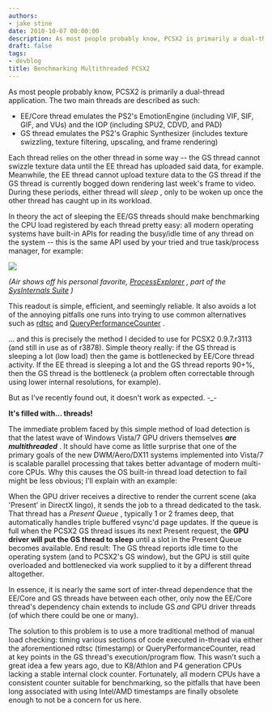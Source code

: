 ```yaml
---
authors:
- jake stine
date: 2010-10-07 00:00:00
description: As most people probably know, PCSX2 is primarily a dual-thread application
draft: false
tags:
- devblog
title: Benchmarking Multithreaded PCSX2
---
```


As most people probably know, PCSX2 is primarily a dual-thread
application. The two main threads are described as such:

<!-- truncate -->

-   EE/Core thread emulates the PS2's EmotionEngine (including VIF, SIF,
GIF, and VUs) and the IOP (including SPU2, CDVD, and PAD)
-   GS thread emulates the PS2's Graphic Synthesizer (includes texture
swizzling, texture filtering, upscaling, and frame rendering)

Each thread relies on the other thread in some way -- the GS thread
cannot swizzle texture data until the EE thread has uploaded said data,
for example. Meanwhile, the EE thread cannot upload texture data to the
GS thread if the GS thread is currently bogged down rendering last
week's frame to video. During these periods, either thread will *sleep*
, only to be woken up once the other thread has caught up in its
workload.


In theory the act of sleeping the EE/GS threads should make benchmarking
the CPU load registered by each thread pretty easy: all modern operating
systems have built-in APIs for reading the busy/idle time of any thread
on the system -- this is the same API used by your tried and true
task/process manager, for example:

![](./img/sysinternal.webp)

*(Air shows off his personal favorite,
[ProcessExplorer](http://technet.microsoft.com/en-us/sysinternals/bb896653.aspx)
, part of the [SysInternals
Suite](http://technet.microsoft.com/en-us/sysinternals/default.aspx)
)*

This readout is simple, efficient, and seemingly reliable. It also
avoids a lot of the annoying pitfalls one runs into trying to use common
alternatives such as
[rdtsc](http://en.wikipedia.org/wiki/Time_Stamp_Counter) and
[QueryPerformanceCounter](http://msdn.microsoft.com/en-us/library/ms644904.aspx)
.

... and this is precisely the method I decided to use for PCSX2
0.9.7.r3113 (and still in use as of r3878). Simple theory really: if the
GS thread is sleeping a lot (low load) then the game is bottlenecked by
EE/Core thread activity. If the EE thread is sleeping a lot and the GS
thread reports 90+%, then the GS thread is the bottleneck (a problem
often correctable through using lower internal resolutions, for
example).

But as I've recently found out, it doesn't work as expected. -\_-

**It's filled with... threads!**

The immediate problem faced by this simple method of load detection is
that the latest wave of Windows Vista/7 GPU drivers themselves ***are
multithreaded*** . It should have come as little surprise that one of
the primary goals of the new DWM/Aero/DX11 systems implemented into
Vista/7 is scalable parallel processing that takes better advantage of
modern multi-core CPUs. Why this causes the OS built-in thread load
detection to fail might be less obvious; I'll explain with an example:

When the GPU driver receives a directive to render the current scene
(aka 'Present' in DirectX lingo), it sends the job to a thread dedicated
to the task. That thread has a *Present Queue* , typically 1 or 2 frames
deep, that automatically handles triple buffered vsync'd page updates.
If the queue is full when the PCSX2 GS thread issues its next Present
request, the **GPU driver will put the GS thread to sleep** until a slot
in the Present Queue becomes available. End result: The GS thread
reports idle time to the operating system (and to PCSX2's GS window),
but the GPU is still quite overloaded and bottlenecked via work supplied
to it by a different thread altogether.

In essence, it is nearly the same sort of inter-thread dependence that
the EE/Core and GS threads have between each other, only now the EE/Core
thread's dependency chain extends to include GS *and* GPU driver threads
(of which there could be one or many).

The solution to this problem is to use a more traditional method of
manual load checking: timing various sections of code executed in-thread
via either the aforementioned rdtsc (timestamp) or
QueryPerformanceCounter, read at key points in the GS thread's
execution/program flow. This wasn't such a great idea a few years ago,
due to K8/Athlon and P4 generation CPUs lacking a stable internal clock
counter. Fortunately, all modern CPUs have a consistent counter suitable
for benchmarking, so the pitfalls that have been long associated with
using Intel/AMD timestamps are finally obsolete enough to not be a
concern for us here.